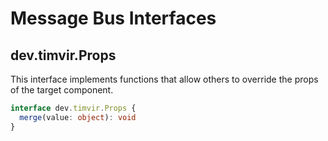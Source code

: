 
# Message Bus Interfaces

## dev.timvir.Props

This interface implements functions that allow others to override the props of the target
component.

```typescript
interface dev.timvir.Props {
  merge(value: object): void
}
```